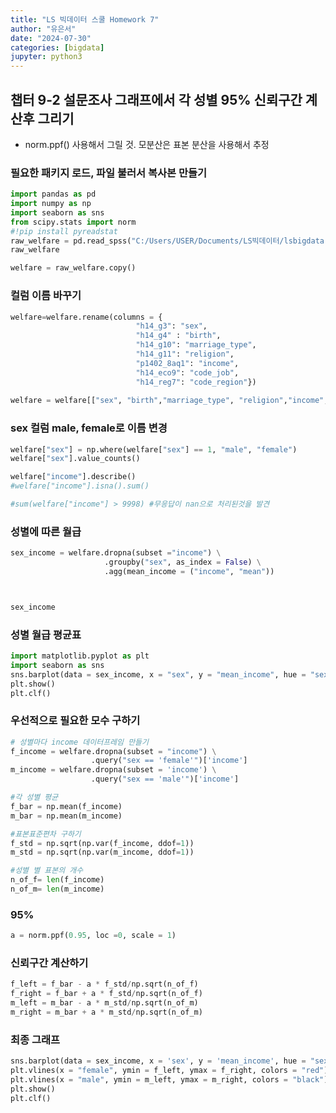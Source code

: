 ```yaml
---
title: "LS 빅데이터 스쿨 Homework 7"
author: "유은서"
date: "2024-07-30"
categories: [bigdata]
jupyter: python3
---
```

## 챕터 9-2 설문조사 그래프에서 각 성별 95% 신뢰구간 계산후 그리기

- norm.ppf() 사용해서 그릴 것. 모분산은 표본 분산을 사용해서 추정



### 필요한 패키지 로드, 파일 불러서 복사본 만들기
```python
import pandas as pd
import numpy as np
import seaborn as sns
from scipy.stats import norm
#!pip install pyreadstat
raw_welfare = pd.read_spss("C:/Users/USER/Documents/LS빅데이터/lsbigdata-project/data/koweps/Koweps_hpwc14_2019_beta2.sav")
raw_welfare

welfare = raw_welfare.copy()
```
### 컬럼 이름 바꾸기
```python
welfare=welfare.rename(columns = {
                            "h14_g3": "sex",
                            "h14_g4" : "birth",
                            "h14_g10": "marriage_type",
                            "h14_g11": "religion",
                            "p1402_8aq1": "income",
                            "h14_eco9": "code_job",
                            "h14_reg7": "code_region"})
                            
welfare = welfare[["sex", "birth","marriage_type", "religion","income","code_job","code_region"]]
```
### sex 컬럼 male, female로 이름 변경
```python
welfare["sex"] = np.where(welfare["sex"] == 1, "male", "female")
welfare["sex"].value_counts()

welfare["income"].describe()
#welfare["income"].isna().sum()

#sum(welfare["income"] > 9998) #무응답이 nan으로 처리된것을 발견
```
### 성별에 따른 월급
```python
sex_income = welfare.dropna(subset ="income") \
                     .groupby("sex", as_index = False) \
                     .agg(mean_income = ("income", "mean"))



sex_income
```
### 성별 월급 평균표
```python
import matplotlib.pyplot as plt
import seaborn as sns
sns.barplot(data = sex_income, x = "sex", y = "mean_income", hue = "sex")
plt.show()
plt.clf()
```
### 우선적으로 필요한 모수 구하기
```python
# 성별마다 income 데이터프레임 만들기
f_income = welfare.dropna(subset = "income") \
                  .query("sex == 'female'")['income']
m_income = welfare.dropna(subset = 'income') \
                  .query("sex == 'male'")['income']
```
```python
#각 성별 평균
f_bar = np.mean(f_income)
m_bar = np.mean(m_income)
```
```python
#표본표준편차 구하기
f_std = np.sqrt(np.var(f_income, ddof=1))
m_std = np.sqrt(np.var(m_income, ddof=1))
```
```python
#성별 별 표본의 개수
n_of_f= len(f_income)
n_of_m= len(m_income)
```
### 95%
```python
a = norm.ppf(0.95, loc =0, scale = 1)
```
### 신뢰구간 계산하기
```python
f_left = f_bar - a * f_std/np.sqrt(n_of_f)
f_right = f_bar + a * f_std/np.sqrt(n_of_f)
m_left = m_bar - a * m_std/np.sqrt(n_of_m)
m_right = m_bar + a * m_std/np.sqrt(n_of_m)
```
### 최종 그래프
```python
sns.barplot(data = sex_income, x = 'sex', y = 'mean_income', hue = "sex")
plt.vlines(x = "female", ymin = f_left, ymax = f_right, colors = "red")
plt.vlines(x = "male", ymin = m_left, ymax = m_right, colors = "black")
plt.show()
plt.clf()
```